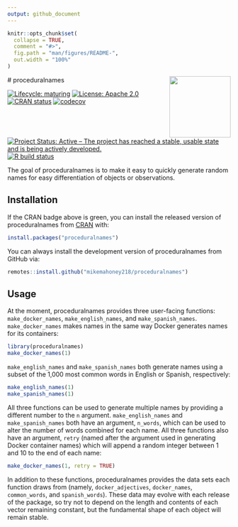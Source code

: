 ```yaml
---
output: github_document
---
```


<!-- README.md is generated from README.Rmd. Please edit that file -->

```r
knitr::opts_chunk$set(
  collapse = TRUE,
  comment = "#>",
  fig.path = "man/figures/README-",
  out.width = "100%"
)
```

  # proceduralnames <a href='https://mikemahoney218.github.io/proceduralnames'><img src='man/figures/logo.png' align="right" height="138" /></a>


<!-- badges: start -->
[![Lifecycle: maturing](https://img.shields.io/badge/lifecycle-maturing-blue.svg)](https://www.tidyverse.org/lifecycle/#maturing)
[![License: Apache 2.0](https://img.shields.io/badge/license-Apache-yellowgreen.svg)](https://choosealicense.com/licenses/apache-2.0/)
[![CRAN status](https://www.r-pkg.org/badges/version/proceduralnames)](https://CRAN.R-project.org/package=proceduralnames)
[![codecov](https://codecov.io/gh/mikemahoney218/proceduralnames/branch/master/graph/badge.svg)](https://codecov.io/gh/mikemahoney218/proceduralnames)
[![Project Status: Active – The project has reached a stable, usable state and is being actively developed.](https://www.repostatus.org/badges/latest/active.svg)](https://www.repostatus.org/#active)
[![R build status](https://github.com/mikemahoney218/proceduralnames/workflows/R-CMD-check/badge.svg)](https://github.com/mikemahoney218/proceduralnames/actions)

<!-- badges: end -->

The goal of proceduralnames is to make it easy to quickly generate random names
for easy differentiation of objects or observations.

## Installation

If the CRAN badge above is green, you can install the released version of 
proceduralnames from [CRAN](https://CRAN.R-project.org) with:

``` r
install.packages("proceduralnames")
```

You can always install the development version of proceduralnames from GitHub
via:

```r
remotes::install.github("mikemahoney218/proceduralnames")
```

## Usage

At the moment, proceduralnames provides three user-facing functions: 
`make_docker_names`, `make_english_names`, and `make_spanish_names`. 
`make_docker_names` makes names in the same way Docker generates names for its 
containers:

```r
library(proceduralnames)
make_docker_names(1)
```

`make_english_names` and `make_spanish_names` both generate names using a subset
of the 1,000 most common words in English or Spanish, respectively:

```r
make_english_names(1)
make_spanish_names(1)
```

All three functions can be used to generate multiple names by providing a 
different number to the `n` argument. `make_english_names` and 
`make_spanish_names` both have an argument, `n_words`, which can be used to 
alter the number of words combined for each name. All three functions also have
an argument, `retry` (named after the argument used in generating Docker 
container names) which will append a random integer between 1 and 10 to the end
of each name:

```r
make_docker_names(1, retry = TRUE)
```

In addition to these functions, proceduralnames provides the data sets each 
function draws from (namely, `docker_adjectives`, `docker_names`, 
`common_words`, and `spanish_words`). These data may evolve with each release of
the package, so try not to depend on the length and contents of each vector
remaining constant, but the fundamental shape of each object will remain stable.
